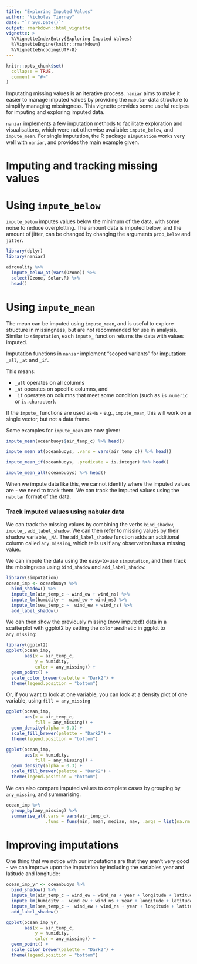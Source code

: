 ```yaml
---
title: "Exploring Imputed Values"
author: "Nicholas Tierney"
date: "`r Sys.Date()`"
output: rmarkdown::html_vignette
vignette: >
  %\VignetteIndexEntry{Exploring Imputed Values}
  %\VignetteEngine{knitr::rmarkdown}
  %\VignetteEncoding{UTF-8}
---
```


```r
knitr::opts_chunk$set(
  collapse = TRUE,
  comment = "#>"
)
```

Imputating missing values is an iterative process. `naniar` aims to make it easier to manage imputed values by providing the `nabular` data structure to simplify managing missingness. This vignette provides some useful recipes for imputing and exploring imputed data.

`naniar` implements a few imputation methods to facilitate exploration and visualisations, which were not otherwise available: `impute_below`, and `impute_mean`. For single imputation, the R package `simputation` works very well with `naniar`, and provides the main example given.

# Imputing and tracking missing values

# Using `impute_below`

`impute_below` imputes values below the minimum of the data, with some noise to reduce overplotting. The amount data is imputed below, and the amount of jitter, can be changed by changing the arguments `prop_below` and `jitter`.

```r
library(dplyr)
library(naniar)

airquality %>%
  impute_below_at(vars(Ozone)) %>%
  select(Ozone, Solar.R) %>%
  head()
```

# Using `impute_mean`

The mean can be imputed using `impute_mean`, and is useful to explore structure in missingness, but are not recommended for use in analysis. Similar to `simputation`, each `impute_` function returns the data with values imputed. 

Imputation functions in `naniar` implement "scoped variants" for imputation: `_all`, `_at` and `_if`. 

This means: 

- `_all` operates on all columns
- `_at` operates on specific columns, and 
- `_if` operates on columns that meet some condition (such as `is.numeric` or `is.character`). 

If the `impute_` functions are used as-is - e.g., `impute_mean`, this will work on a single vector, but not a data.frame.

Some examples for `impute_mean` are now given:

```r

impute_mean(oceanbuoys$air_temp_c) %>% head()

impute_mean_at(oceanbuoys, .vars = vars(air_temp_c)) %>% head()

impute_mean_if(oceanbuoys, .predicate = is.integer) %>% head()

impute_mean_all(oceanbuoys) %>% head()

```

When we impute data like this, we cannot identify where the imputed values are - we need to track them. We can track the imputed values using the `nabular` format of the data.

### Track imputed values using nabular data

We can track the missing values by combining the verbs `bind_shadow`, `impute_`, `add_label_shadow`. We can then refer to missing values by their shadow variable, `_NA`. The `add_label_shadow` function adds an additional column called `any_missing`, which tells us if any observation has a missing value. 

We can impute the data using the easy-to-use `simputation`, and then track the missingness using `bind_shadow` and `add_label_shadow`:

```r

library(simputation)
ocean_imp <- oceanbuoys %>%
  bind_shadow() %>%
  impute_lm(air_temp_c ~ wind_ew + wind_ns) %>%
  impute_lm(humidity ~  wind_ew + wind_ns) %>%
  impute_lm(sea_temp_c ~  wind_ew + wind_ns) %>%
  add_label_shadow()

```

We can then show the previously missing (now imputed!) data in a scatterplot with ggplot2 by setting the `color` aesthetic in ggplot to `any_missing`:   

```r
library(ggplot2)
ggplot(ocean_imp,
       aes(x = air_temp_c,
           y = humidity,
           color = any_missing)) + 
  geom_point() +
  scale_color_brewer(palette = "Dark2") +
  theme(legend.position = "bottom")
```

Or, if you want to look at one variable, you can look at a density plot of one variable, using `fill = any_missing`

```r

ggplot(ocean_imp,
       aes(x = air_temp_c,
           fill = any_missing)) + 
  geom_density(alpha = 0.3) + 
  scale_fill_brewer(palette = "Dark2") +
  theme(legend.position = "bottom")

ggplot(ocean_imp,
       aes(x = humidity,
           fill = any_missing)) + 
  geom_density(alpha = 0.3) + 
  scale_fill_brewer(palette = "Dark2") +
  theme(legend.position = "bottom")

```

We can also compare imputed values to complete cases by grouping by `any_missing`, and summarising.

```r
ocean_imp %>%
  group_by(any_missing) %>%
  summarise_at(.vars = vars(air_temp_c),
               .funs = funs(min, mean, median, max, .args = list(na.rm = TRUE)))
```

# Improving imputations

One thing that we notice with our imputations are that they aren't very good - we can improve upon the imputation by including the variables year and latitude and longitude:

```r
ocean_imp_yr <- oceanbuoys %>%
  bind_shadow() %>%
  impute_lm(air_temp_c ~ wind_ew + wind_ns + year + longitude + latitude) %>%
  impute_lm(humidity ~  wind_ew + wind_ns + year + longitude + latitude) %>%
  impute_lm(sea_temp_c ~  wind_ew + wind_ns + year + longitude + latitude) %>%
  add_label_shadow()
```

```r
ggplot(ocean_imp_yr,
       aes(x = air_temp_c,
           y = humidity,
           color = any_missing)) + 
  geom_point() +
  scale_color_brewer(palette = "Dark2") +
  theme(legend.position = "bottom")
```

